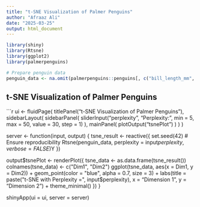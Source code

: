 ---
title: "t-SNE Visualization of Palmer Penguins"
author: "Afraaz Ali"
date: "2025-03-25"
output: html_document
---
```{r setup, include=FALSE}
library(shiny)
library(Rtsne)
library(ggplot2)
library(palmerpenguins)

# Prepare penguin data
penguin_data <- na.omit(palmerpenguins::penguins[, c("bill_length_mm", "bill_depth_mm", "flipper_length_mm", "body_mass_g")])
```

## t-SNE Visualization of Palmer Penguins

```{r, echo=FALSE}
ui <- fluidPage(
  titlePanel("t-SNE Visualization of Palmer Penguins"),
  sidebarLayout(
    sidebarPanel(
      sliderInput("perplexity", "Perplexity:",
                  min = 5, max = 50, value = 30, step = 1)
    ),
    mainPanel(
      plotOutput("tsnePlot")
    )
  )
)

server <- function(input, output) {
  tsne_result <- reactive({
    set.seed(42)  # Ensure reproducibility
    Rtsne(penguin_data, perplexity = input$perplexity, verbose = FALSE)$Y
  })
  
  output$tsnePlot <- renderPlot({
    tsne_data <- as.data.frame(tsne_result())
    colnames(tsne_data) <- c("Dim1", "Dim2")
    ggplot(tsne_data, aes(x = Dim1, y = Dim2)) +
      geom_point(color = "blue", alpha = 0.7, size = 3) +
      labs(title = paste("t-SNE with Perplexity =", input$perplexity),
           x = "Dimension 1", y = "Dimension 2") +
      theme_minimal()
  })
}

shinyApp(ui = ui, server = server)

